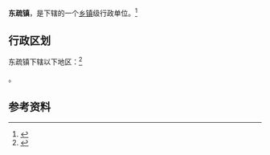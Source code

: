 {{中国乡级行政区|37/09/21/102/000}}

'''东疏镇'''，是{{PRC admin/fullname|37/09/21/102/000|3}}下辖的一个[[乡镇|乡镇]]级行政单位。<ref>{{PRC admin/ref sgc|{{PRC admin/parent|37/09/21/102/000}}}}</ref>

== 行政区划 ==

东疏镇下辖以下地区：<ref>{{PRC admin/ref sgc|37/09/21/102/000}}</ref>

{{PRC admin/children|37/09/21/102/000}}。

== 参考资料 ==

{{reflist}}

{{行政区划小作品}}
{{PRC admin/navcat|37/09/21/102/000}}